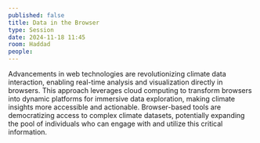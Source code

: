 ```yaml
---
published: false
title: Data in the Browser
type: Session
date: 2024-11-18 11:45
room: Haddad
people:
---
```

Advancements in web technologies are revolutionizing climate data interaction, enabling real-time analysis and visualization directly in browsers. This approach leverages cloud computing to transform browsers into dynamic platforms for immersive data exploration, making climate insights more accessible and actionable. Browser-based tools are democratizing access to complex climate datasets, potentially expanding the pool of individuals who can engage with and utilize this critical information.